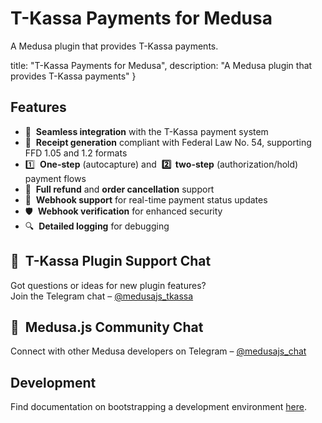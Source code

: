 # T-Kassa Payments for Medusa

A Medusa plugin that provides T-Kassa payments.

  title: "T-Kassa Payments for Medusa",
  description: "A Medusa plugin that provides T-Kassa payments"
}


## Features

- 🔗  **Seamless integration** with the T-Kassa payment system
- 🧾  **Receipt generation** compliant with Federal Law No. 54, supporting FFD 1.05 and 1.2 formats
- 1️⃣  **One-step** (autocapture) and  **2️⃣  two-step** (authorization/hold) payment flows
- 🔄  **Full refund** and **order cancellation** support
- 🔔  **Webhook support** for real-time payment status updates
- 🛡  **Webhook verification** for enhanced security
- 🔍  **Detailed logging** for debugging

## 💬  T-Kassa Plugin Support Chat

Got questions or ideas for new plugin features?  
Join the Telegram chat – [@medusajs_tkassa](https://t.me/medusajs_tkassa)

## 👥  Medusa.js Community Chat

Connect with other Medusa developers on Telegram – [@medusajs_chat](https://t.me/medusajs_chat)

## Development

Find documentation on bootstrapping a development environment [here](https://github.com/gorgojs/medusa-plugins/tree/main/examples/payment-tkassa).

